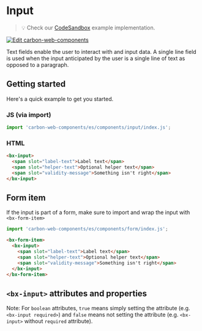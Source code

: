
# Input

> 💡 Check our
> [CodeSandbox](https://codesandbox.io/s/github/carbon-design-system/carbon-web-components/tree/main/examples/codesandbox/basic/components/input)
> example implementation.

[![Edit carbon-web-components](https://codesandbox.io/static/img/play-codesandbox.svg)](https://codesandbox.io/s/github/carbon-design-system/carbon-web-components/tree/main/examples/codesandbox/basic/components/input)

Text fields enable the user to interact with and input data.
A single line field is used when the input anticipated by the user is a single line of text as opposed to a paragraph.

## Getting started

Here's a quick example to get you started.

### JS (via import)

```javascript
import 'carbon-web-components/es/components/input/index.js';
```

### HTML

```html
<bx-input>
  <span slot="label-text">Label text</span>
  <span slot="helper-text">Optional helper text</span>
  <span slot="validity-message">Something isn't right</span>
</bx-input>
```

## Form item

If the input is part of a form, make sure to import and wrap the input with `<bx-form-item>`

```javascript
import 'carbon-web-components/es/components/form/index.js';
```

```html
<bx-form-item>
  <bx-input>
    <span slot="label-text">Label text</span>
    <span slot="helper-text">Optional helper text</span>
    <span slot="validity-message">Something isn't right</span>
  </bx-input>
</bx-form-item>
```

## `<bx-input>` attributes and properties

Note: For `boolean` attributes, `true` means simply setting the attribute (e.g. `<bx-input required>`) and `false` means not setting the attribute (e.g. `<bx-input>` without `required` attribute).

<Props of="bx-input" />
